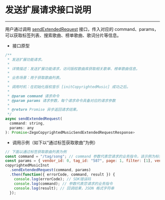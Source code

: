 # 发送扩展请求接口说明

- - -

用户通过调用 [sendExtendedRequest](https://doc-zh.zego.im/article/api?doc=Express_Video_SDK_API~javascript_web~class~ZegoCopyrightedMusic#send-extended-request) 接口，传入对应的 command、params，可以获取标签列表、搜索歌曲、榜单歌曲、歌词分片等信息。

- 接口原型

```js
/**
 * 发送扩展功能请求。
 *
 * 详情描述：发送扩展功能请求，访问版权歌曲库获取相关歌单、榜单歌曲信息。
 *
 * 业务场景：用于获取歌曲列表。
 *
 * 调用时机：在初始化版权音乐 [initCopyrightedMusic] 成功之后。
 *
 * @param command 请求命令
 * @param params 请求参数，每个请求命令具备对应的请求参数
 *
 * @return Promise 异步返回请求结果。
 */
async sendExtendedRequest(
  command: string,
  params: any
): Promise<ZegoCopyrightedMusicSendExtendedRequestResponse>
```

- 调用示例（如下以“通过标签获取歌曲”为例）

```js
// 下面以通过标签获取歌曲列表为例
const command = "/tag/song"; // command 参数代表您请求的业务指令，该示例为标签获取歌曲
const params = { vendor_id: 0, tag_id: "587", page: 1, filter: [1], vendor_id: 2 }; // params 参数，是 JSON 格式的字符串，需要您传入的额外参数
copyrightedMusicInst
  .sendExtendedRequest(command, params)
  .then(function({ errorCode, command, result }) {
    console.log(errorCode); // SDK错误码
    console.log(command); // 参数代表您请求的业务指令
    console.log(result); // 回调结果，JSON 格式字符串
  });
```


<Content />
